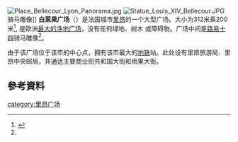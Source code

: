 [[Image:Place_Bellecour_Lyon_Panorama.jpg|thumb]]
[[Image:Statue_Louis_XIV_Bellecour.JPG|thumb]]骑马雕像]]
'''白莱果广场'''（{{lang-fr|Place Bellecour}}）是法国城市[[里昂|里昂]]的一个大型广场。大小为312米乘200米<ref name="vt">{{Cite web |url=http://www.virtualtourist.com/travel/Europe/France/Rhone_Alpes/Lyon-105728/Things_To_Do-Lyon-Place_Bellecour-BR-1.html |title=Virtual Tourist |access-date=2009-01-17 |archive-date=2020-08-06 |archive-url=https://web.archive.org/web/20200806150428/http://www.virtualtourist.com/travel/Europe/France/Rhone_Alpes/Lyon-105728/Things_To_Do-Lyon-Place_Bellecour-BR-1.html |dead-url=no }}</ref>,  是欧洲[[按规模排列的广场列表|最大的净地广场]]，没有任何绿地、树木 或障碍物。广场中间是[[路易十四|路易十四]]骑马雕像<ref name="vt" />。

由于该广场位于该市的中心点，拥有该市最大的[[里昂地铁|地铁]]站。此处设有里昂旅游局、里昂中央邮局，并通达主要商业街共和国大街和雨果大街。

==參考資料==
<div class="references-small">
<references />
</div>

{{coord|45|45|27|N|4|49|56|E|region:FR_type:landmark|display=title}}
[[category:里昂广场|category:里昂广场]]